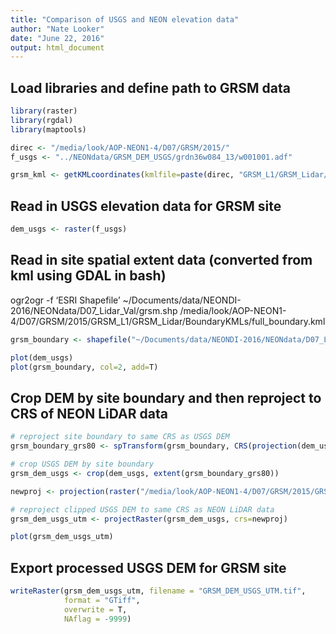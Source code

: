 ```yaml
---
title: "Comparison of USGS and NEON elevation data"
author: "Nate Looker"
date: "June 22, 2016"
output: html_document
---
```


## Load libraries and define path to GRSM data

```r

library(raster)
library(rgdal)
library(maptools)

direc <- "/media/look/AOP-NEON1-4/D07/GRSM/2015/"
f_usgs <- "../NEONdata/GRSM_DEM_USGS/grdn36w084_13/w001001.adf"  
```

```r

grsm_kml <- getKMLcoordinates(kmlfile=paste(direc, "GRSM_L1/GRSM_Lidar/BoundaryKMLs/full_boundary.kml", sep=""), ignoreAltitude=T)

```


## Read in USGS elevation data for GRSM site

```r

dem_usgs <- raster(f_usgs)

```

## Read in site spatial extent data (converted from kml using GDAL in bash)

ogr2ogr -f 'ESRI Shapefile' ~/Documents/data/NEONDI-2016/NEONdata/D07_Lidar_Val/grsm.shp /media/look/AOP-NEON1-4/D07/GRSM/2015/GRSM_L1/GRSM_Lidar/BoundaryKMLs/full_boundary.kml


```r

grsm_boundary <- shapefile("~/Documents/data/NEONDI-2016/NEONdata/D07_Lidar_Val/grsm.shp", stringsAsFactors=F)

plot(dem_usgs)
plot(grsm_boundary, col=2, add=T)
```

## Crop DEM by site boundary and then reproject to CRS of NEON LiDAR data

```r
# reproject site boundary to same CRS as USGS DEM
grsm_boundary_grs80 <- spTransform(grsm_boundary, CRS(projection(dem_usgs)))

# crop USGS DEM by site boundary
grsm_dem_usgs <- crop(dem_usgs, extent(grsm_boundary_grs80))

newproj <- projection(raster("/media/look/AOP-NEON1-4/D07/GRSM/2015/GRSM_L3/GRSM_Lidar/DTM/2015_GRSM_1_257000_3951000_DTM.tif"))

# reproject clipped USGS DEM to same CRS as NEON LiDAR data
grsm_dem_usgs_utm <- projectRaster(grsm_dem_usgs, crs=newproj)

plot(grsm_dem_usgs_utm)
```

## Export processed USGS DEM for GRSM site

```r

writeRaster(grsm_dem_usgs_utm, filename = "GRSM_DEM_USGS_UTM.tif", 
            format = "GTiff",
            overwrite = T,
            NAflag = -9999)

```


